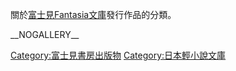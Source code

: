{{Catnav|頁面分類|…|各國媒體|各國出版社|日本出版社|角川集團|富士見書房}}
{{Catnav|頁面分類|…|類型|小說類型|輕小說|輕小說文庫|日本輕小說文庫}}
{{Catnav|頁面分類|…|各國小說|日本小說|日本輕小說|日本輕小說文庫}}

關於[[富士見Fantasia文庫|富士見Fantasia文庫]]發行作品的分類。

__NOGALLERY__
{{DEFAULTSORT:Fujimi Fantajia Bunko}}

[[Category:富士見書房出版物|Category:富士見書房出版物]]
[[Category:日本輕小說文庫|Category:日本輕小說文庫]]